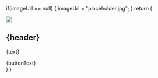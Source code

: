   if(imageUrl == null) {
    imageUrl = "placeholder.jpg";
  }
  return (
    <Section py="8|12|16|24">
      <Container>
        <Grid col="1|2" gap="8|12|16" alignItems="center">
          <Image
            src={imageUrl}
            colStart="null|2"
            w="full"
            rounded="lg"
            overflow="hidden"
          />
          <Flexbox
            flexDirection="column"
            alignItems="center|flex-start"
            textAlign="center|left"
          >
            <H1 m="0" fontWeight="extrabold" lineHeight="tight">
              {header}
            </H1>
            <P fontSize="xl|2xl" mt="2">
              {text}
            </P>
            <ButtonLink href="#" variant="primary">
              {buttonText}
              <Icon name="arrow-right" ml="4" />
            </ButtonLink>
          </Flexbox>
        </Grid>
      </Container>
    </Section>
  )
}
